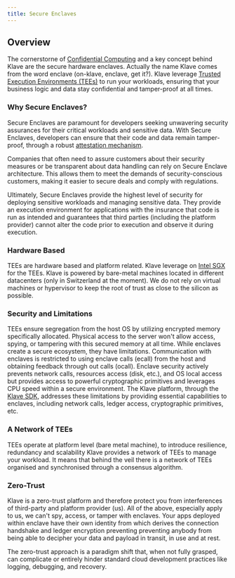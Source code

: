 ```yaml
---
title: Secure Enclaves
---
```



## Overview

The cornerstorne of [Confidential Computing](../learn/confidential-computing/confidential-computing) and a key concept behind Klave are the secure hardware enclaves. Actually the name Klave comes from the word enclave (on-klave, enclave, get it?).
Klave leverage [Trusted Execution Environments (TEEs)](../learn/confidential-computing/tee) to run your workloads, ensuring that your business logic and data stay confidential and tamper-proof at all times.

### Why Secure Enclaves?

Secure Enclaves are paramount for developers seeking unwavering security assurances for their critical workloads and sensitive data. With Secure Enclaves, developers can ensure that their code and data remain tamper-proof, through a robust [attestation mechanism](../learn/confidential-computing/attestation).

Companies that often need to assure customers about their security measures or be transparent about data handling can rely on Secure Enclave architecture. This allows them to meet the demands of security-conscious customers, making it easier to secure deals and comply with regulations.

Ultimately, 
Secure Enclaves provide the highest level of security for deploying sensitive workloads and managing sensitive data. They provide an execution environment for applications with the insurance that code is run as intended and guarantees that third parties (including the platform provider) cannot alter the code prior to execution and observe it during execution.

### Hardware Based

TEEs are hardware based and platform related. Klave leverage on [Intel SGX](../learn/confidential-computing/tee#intel-sgx) for the TEEs.
Klave is powered by bare-metal machines located in different datacenters (only in Switzerland at the moment). We do not rely on virtual machines or hypervisor to keep the root of trust as close to the silicon as possible.

### Security and Limitations

TEEs ensure segregation from the host OS by utilizing encrypted memory specifically allocated. Physical access to the server won't allow access, spying, or tampering with this secured memory at all time.
While enclaves create a secure ecosystem, they have limitations. Communication with enclaves is restricted to using enclave calls (ecall) from the host and obtaining feedback through out calls (ocall). Enclave security actively prevents network calls, resources access (disk, etc.), and OS local access but provides access to powerful cryptographic primitives and leverages CPU speed within a secure environment.
The Klave platform, through the [Klave SDK](../sdk-guides/create-query-transaction.mdx), addresses these limitations by providing essential capabilities to enclaves, including network calls, ledger access, cryptographic primitives, etc.

### A Network of TEEs

TEEs operate at platform level (bare metal machine), to introduce resilience, redundancy and scalability Klave provides a network of TEEs to manage your workload. It means that behind the veil there is a network of TEEs organised and synchronised through a consensus algorithm.

### Zero-Trust

Klave is a zero-trust platform and therefore protect you from interferences of third-party and platform provider (us). All of the above, especially apply to us, we can't spy, access, or tamper with enclaves. 
Your apps deployed within enclave have their own identity from which derives the connection handshake and ledger encryption preventing preventing anybody from being able to decipher your data and payload in transit, in use and at rest.

<div className="bg-yellow-300">
    The zero-trust approach is a paradigm shift that, when not fully grasped, can complicate or entirely hinder standard cloud development practices like logging, debugging, and recovery.
</div>